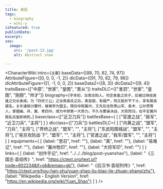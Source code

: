 ```yaml
---
title: 袁绍
tags:
  - biography
  - wiki-y
isFeatured: true
publishDate:
excerpt:
seo:
  image:
    src: '/post-13.jpg'
    alt: Abstract snow

---
```



<CharacterWiki
  intro={`主要`}
  baseData={[88, 70, 82, 74, 97]}
  AttributeFigure={[0, 0, 0, -1, 2]}
  dlcData={[91, 70, 82, 79, 96]}
  dlcAttributeFigure={[1, -1, 0, 0, 2]}
  baseData2={[8, 3]}
  dlcData2={[9, 4]}
  traitsBase={["中原", "世家", "皇图", "景从"]}
  traitsDLC={["淮泗", "世家", "皇图", "刚胆", "帅才"]}
  biography={`字本初，汝南汝阳人。司空袁逢之庶子，后被过继给袁逢之兄长袁成。为「四世三公」之汝南袁氏之后，美容貌、有威严，而又能折节下士，享有极高威名。关东诸侯讨董时，被推举为盟主。随后夺取冀州，又先后击败黑山军、袁术、公孙瓒等人，掌握幽、并、冀、青四州，成为中原第一大势力。不久与曹操决战，大败而归，在平定冀州叛乱后旋即病死。`}
  baseclass={["近卫刀兵"]}
  battlesBase={
    [
      ["官渡之战", "敌军", "近卫刀兵", "主将"]
    ]
  }
  dlcclass={["刀兵"]}
  battlesDLC={
    [
      ["内黄之战", "盟军", "刀兵", "主将"],
      ["界桥之战", "盟军", "", "主将"],
      ["东武阳围城战", "盟军", "", "主将"],
      ["易京攻防战·下", "盟军", "", "主将"],
      ["官渡之战", "我军/盟军", "", "主将"]
    ]
  }
  equipments={
    [
      {label: "思召", href: ""},
      {label: "离", href: ""},
      {label: "易难记", href: ""},
      {label: "冀州牧印", href: ""},
      {label: "大将军印", href: ""}
    ]
  }
  links={
    [
      {label: "创作手记", href: "../../../blog/post-yuanshao"},
      {label: "《三国志·袁绍传》", href: "https://ctext.org/text.pl?node=602234&if=gb&remap=gb"},
      {label: "《后汉书·袁绍列传》", href: "https://ctext.org/hou-han-shu/yuan-shao-liu-biao-lie-zhuan-shang/zhs"},
      {label: "Wikipedia - English Version", href: "https://en.wikipedia.org/wiki/Yuan_Shao"}
    ]
  }
/>
